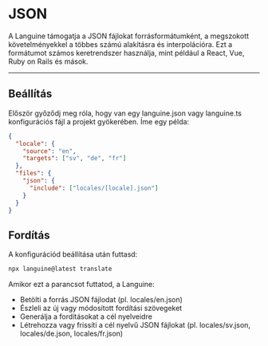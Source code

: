 # JSON

A Languine támogatja a JSON fájlokat forrásformátumként, a megszokott követelményekkel a többes számú alakításra és interpolációra. Ezt a formátumot számos keretrendszer használja, mint például a React, Vue, Ruby on Rails és mások.


---


## Beállítás

Először győződj meg róla, hogy van egy languine.json vagy languine.ts konfigurációs fájl a projekt gyökerében. Íme egy példa:

```json
{
  "locale": {
    "source": "en",
    "targets": ["sv", "de", "fr"]
  },
  "files": {
    "json": {
      "include": ["locales/[locale].json"]
    }
  }
}

```

## Fordítás

A konfigurációd beállítása után futtasd:

```bash
npx languine@latest translate
```

Amikor ezt a parancsot futtatod, a Languine:

- Betölti a forrás JSON fájlodat (pl. locales/en.json)
- Észleli az új vagy módosított fordítási szövegeket
- Generálja a fordításokat a cél nyelveidre
- Létrehozza vagy frissíti a cél nyelvű JSON fájlokat (pl. locales/sv.json, locales/de.json, locales/fr.json)
